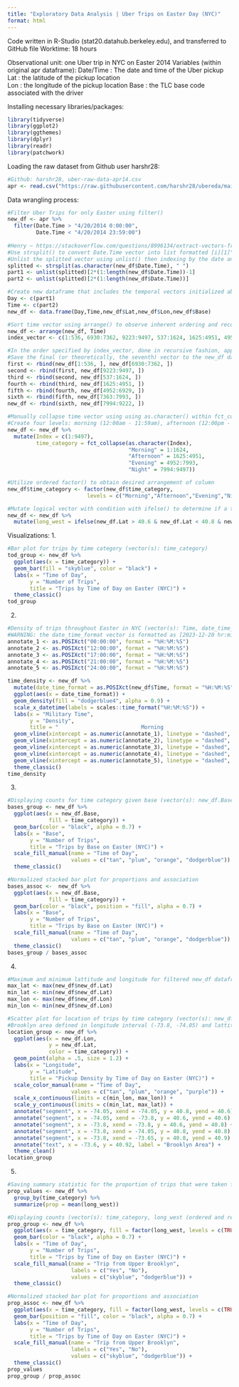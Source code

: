 ```yaml
---
title: "Exploratory Data Analysis | Uber Trips on Easter Day (NYC)"
format: html
---
```

Code written in R-Studio (stat20.datahub.berkeley.edu), and transferred to GitHub file
Worktime: 18 hours

Observational unit: one Uber trip in NYC on Easter 2014
Variables (within original apr dataframe):
  Date/Time : The date and time of the Uber pickup 
  Lat : the latitude of the pickup location  
  Lon : the longitude of the pickup location 
  Base : the TLC base code associated with the driver

Installing necessary libraries/packages:
```r
library(tidyverse)
library(ggplot2)
library(ggthemes)
library(dplyr)
library(readr)
library(patchwork)
```

Loading the raw dataset from Github user harshr28:
```r
#Github: harshr28, uber-raw-data-apr14.csv
apr <- read.csv("https://raw.githubusercontent.com/harshr28/ubereda/main/uber-raw-data-apr14.csv")
```

Data wrangling process:
```r
#Filter Uber Trips for only Easter using filter()
new_df <- apr %>%
  filter(Date.Time > "4/20/2014 0:00:00", 
         Date.Time < "4/20/2014 23:59:00") 
  
#Henry ~ https://stackoverflow.com/questions/8996134/extract-vectors-from-strsplit-list-without-using-a-loop
#Use strsplit() to convert Date.Time vector into list formatted [i][1]"m/d/y" and [i][2]"hr:min:sec" for i in range 1 to length(new_df)
#Unlist the splitted vector using unlist() then indexing by the date and time items within each nested list 
splitted <- strsplit(as.character(new_df$Date.Time), " ")
part1 <- unlist(splitted)[2*(1:length(new_df$Date.Time))-1]
part2 <- unlist(splitted)[2*(1:length(new_df$Date.Time))]

#Create new dataframe that includes the temporal vectors initialized above, along with the remaining columns in the new_df dataframe
Day <- c(part1)
Time <- c(part2)
new_df <- data.frame(Day,Time,new_df$Lat,new_df$Lon,new_df$Base)

#Sort time vector using arrange() to observe inherent ordering and record correct indices accordingly in a vector (military time)
new_df <- arrange(new_df, Time)
index_vector <- c(1:536, 6930:7362, 9223:9497, 537:1624, 1625:4951, 4952:6929, 7363:7993, 7994:9222)

#In the order specified by index_vector, done in recursive fashion, append the index ranges of new_df to a new vector using rbind() 
#Save the final (or theoretically, the seventh) vector to the new_df dataframe
first <- rbind(new_df[1:536, ], new_df[6930:7362, ])
second <- rbind(first, new_df[9223:9497, ])
third <- rbind(second, new_df[537:1624, ])
fourth <- rbind(third, new_df[1625:4951, ])
fifth <- rbind(fourth, new_df[4952:6929, ])
sixth <- rbind(fifth, new_df[7363:7993, ])
new_df <- rbind(sixth, new_df[7994:9222, ])

#Manually collapse time vector using using as.character() within fct_collapse(), then create an Index column from 1 to length(new_df)
#Create four levels: morning (12:00am - 11:59am), afternoon (12:00pm - 4:59pm), Evening (5:00pm - 8:45pm), Night (9:00pm - 11:59pm) 
new_df <- new_df %>%
  mutate(Index = c(1:9497),
         time_category = fct_collapse(as.character(Index),
                                      "Morning" = 1:1624,
                                      "Afternoon" = 1625:4951,
                                      "Evening" = 4952:7993,
                                      "Night" = 7994:9497))

#Utilize ordered factor() to obtain desired arrangement of column
new_df$time_category <- factor(new_df$time_category, 
                         levels = c("Morning","Afternoon","Evening","Night"))

#Mutate logical vector with condition with ifelse() to determine if a trip is from Brooklyn, where most trips tend to be made from
new_df <- new_df %>%
  mutate(long_west = ifelse(new_df.Lat > 40.6 & new_df.Lat < 40.8 & new_df.Lon < -73.8 & new_df.Lon > -74.05, TRUE, FALSE))
```

Visualizations:
1.
```r
#Bar plot for trips by time category (vector(s): time_category)
tod_group <- new_df %>%
  ggplot(aes(x = time_category)) + 
  geom_bar(fill = "skyblue", color = "black") + 
  labs(x = "Time of Day",
       y = "Number of Trips",
       title = "Trips by Time of Day on Easter (NYC)") +
  theme_classic()
tod_group
```
2.
```r
#Density of trips throughout Easter in NYC (vector(s): Time, date_time_format(modified vector)
#WARNING: the date_time_format vector is formatted as [2023-12-20 hr:min:sec] after being converted into as.POSIXct class
annotate_1 <- as.POSIXct("00:00:00", format = "%H:%M:%S")
annotate_2 <- as.POSIXct("12:00:00", format = "%H:%M:%S")
annotate_3 <- as.POSIXct("17:00:00", format = "%H:%M:%S")
annotate_4 <- as.POSIXct("21:00:00", format = "%H:%M:%S")
annotate_5 <- as.POSIXct("24:00:00", format = "%H:%M:%S")

time_density <- new_df %>%
  mutate(date_time_format = as.POSIXct(new_df$Time, format = "%H:%M:%S")) %>%
  ggplot(aes(x = date_time_format)) + 
  geom_density(fill = "dodgerblue4", alpha = 0.9) +
  scale_x_datetime(labels = scales::time_format("%H:%M:%S")) +
  labs(x = "Military Time",
       y = "Density",
       title = "                          Morning                           Afternoon       Evening      Night") +
  geom_vline(xintercept = as.numeric(annotate_1), linetype = "dashed", color = "lightblue", size = 1) +
  geom_vline(xintercept = as.numeric(annotate_2), linetype = "dashed", color = "lightblue", size = 1) +
  geom_vline(xintercept = as.numeric(annotate_3), linetype = "dashed", color = "lightblue", size = 1) +
  geom_vline(xintercept = as.numeric(annotate_4), linetype = "dashed", color = "lightblue", size = 1) +
  geom_vline(xintercept = as.numeric(annotate_5), linetype = "dashed", color = "lightblue", size = 1) +
  theme_classic() 
time_density
```
3.
```r
#Displaying counts for time category given base (vector(s): new_df.Base, time_category)
bases_group <- new_df %>%
  ggplot(aes(x = new_df.Base, 
             fill = time_category)) + 
  geom_bar(color = "black", alpha = 0.7) + 
  labs(x = "Base",
       y = "Number of Trips",
       title = "Trips by Base on Easter (NYC)") +
  scale_fill_manual(name = "Time of Day", 
                    values = c("tan", "plum", "orange", "dodgerblue")) +
  theme_classic()

#Normalized stacked bar plot for proportions and association
bases_assoc <-  new_df %>%
  ggplot(aes(x = new_df.Base, 
             fill = time_category)) + 
  geom_bar(color = "black", position = "fill", alpha = 0.7) + 
  labs(x = "Base",
       y = "Number of Trips",
       title = "Trips by Base on Easter (NYC)") +
  scale_fill_manual(name = "Time of Day", 
                    values = c("tan", "plum", "orange", "dodgerblue")) +
  theme_classic()
bases_group / bases_assoc
```
4.
```r
#Maximum and minimum lattitude and longitude for filtered new_df dataframe
max_lat <- max(new_df$new_df.Lat)
min_lat <- min(new_df$new_df.Lat)
max_lon <- max(new_df$new_df.Lon)
min_lon <- min(new_df$new_df.Lon)

#Scatter plot for location of trips by time category (vector(s): new_df.lat, new_df.lon, and time_category)
#Brooklyn area defined in longitude interval (-73.8, -74.05) and lattitude interval (40.6, 40.8)
location_group <- new_df %>%
  ggplot(aes(x = new_df.Lon, 
             y = new_df.Lat, 
             color = time_category)) + 
  geom_point(alpha = .5, size = 1.2) + 
  labs(x = "Longitude",
       y = "Latitude",
       title = "Pickup Density by Time of Day on Easter (NYC)") +
  scale_color_manual(name = "Time of Day", 
                    values = c("tan", "plum", "orange", "purple")) +  
  scale_x_continuous(limits = c(min_lon, max_lon)) + 
  scale_y_continuous(limits = c(min_lat, max_lat)) + 
  annotate("segment", x = -74.05, xend = -74.05, y = 40.8, yend = 40.6) + 
  annotate("segment", x = -74.05, xend = -73.8, y = 40.6, yend = 40.6) + 
  annotate("segment", x = -73.8, xend = -73.8, y = 40.6, yend = 40.8) + 
  annotate("segment", x = -73.8, xend = -74.05, y = 40.8, yend = 40.8) + 
  annotate("segment", x = -73.8, xend = -73.65, y = 40.8, yend = 40.9) + 
  annotate("text", x = -73.6, y = 40.92, label = "Brooklyn Area") + 
  theme_clean()
location_group
```
5.
```r
#Saving summary statistic for the proportion of trips that were taken from Brooklyn, for each time category
prop_values <- new_df %>%
  group_by(time_category) %>%
  summarize(prop = mean(long_west))

#Displaying counts (vector(s): time_category, long_west (ordered and renamed levels))
prop_group <- new_df %>%
  ggplot(aes(x = time_category, fill = factor(long_west, levels = c(TRUE, FALSE)))) + 
  geom_bar(color = "black", alpha = 0.7) + 
  labs(x = "Time of Day",
       y = "Number of Trips",
       title = "Trips by Time of Day on Easter (NYC)") +
  scale_fill_manual(name = "Trip from Upper Brooklyn",
                    labels = c("Yes", "No"),
                    values = c("skyblue", "dodgerblue")) +
  theme_classic()

#Normalized stacked bar plot for proportions and association
prop_assoc <- new_df %>%
  ggplot(aes(x = time_category, fill = factor(long_west, levels = c(TRUE, FALSE)))) + 
  geom_bar(position = "fill", color = "black", alpha = 0.7) + 
  labs(x = "Time of Day",
       y = "Number of Trips",
       title = "Trips by Time of Day on Easter (NYC)") +
  scale_fill_manual(name = "Trip from Upper Brooklyn",
                    labels = c("Yes", "No"),
                    values = c("skyblue", "dodgerblue")) +
  theme_classic()
prop_values
prop_group / prop_assoc 
```
